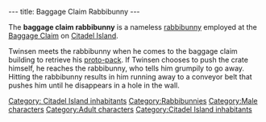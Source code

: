---
title: Baggage Claim Rabbibunny
---

{{Character|
Name=Baggage Claim Rabbibunny|
Image=Baggageclaimrabbibunny.JPG|
Race=[[Rabbibunny]]|
Gender=Male|
Size=Medium|
Age=Adult}}

The '''baggage claim rabbibunny''' is a nameless [[rabbibunny]] employed at the [[Baggage Claim]] on [[Citadel Island]].

Twinsen meets the rabbibunny when he comes to the baggage claim building to retrieve his [[proto-pack]]. If Twinsen chooses to push the crate himself, he reaches the rabbibunny, who tells him grumpily to go away. Hitting the rabbibunny results in him running away to a conveyor belt that pushes him until he disappears in a hole in the wall.


[[Category: Citadel Island inhabitants]]
[[Category:Rabbibunnies]]
[[Category:Male characters]][[Category:Adult characters]]
[[Category:Citadel Island inhabitants]]